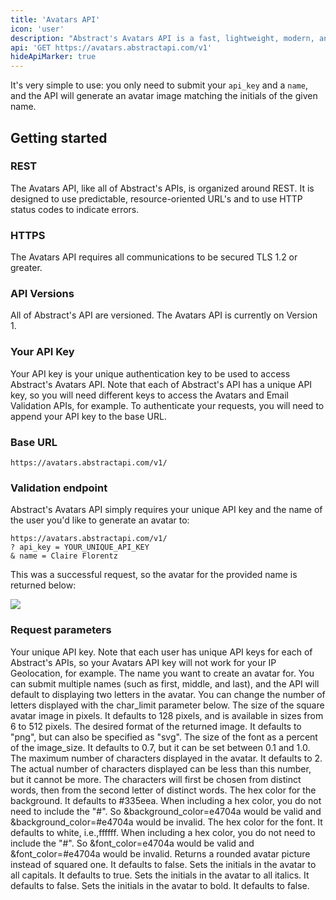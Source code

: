 ```yaml
---
title: 'Avatars API'
icon: 'user'
description: "Abstract's Avatars API is a fast, lightweight, modern, and RESTful JSON API for creating highly customizable avatar images with a person's name or initials to improve your user experience."
api: 'GET https://avatars.abstractapi.com/v1'
hideApiMarker: true
---
```


It's very simple to use: you only need to submit your `api_key` and a `name`, and the API will generate an avatar image matching the initials of the given name.

## Getting started

### REST

The Avatars API, like all of Abstract's APIs, is organized around REST. It is designed to use predictable, resource-oriented URL's and to use HTTP status codes to indicate errors.

### HTTPS

The Avatars API requires all communications to be secured TLS 1.2 or greater.

### API Versions

All of Abstract's API are versioned. The Avatars API is currently on Version 1.

### Your API Key

Your API key is your unique authentication key to be used to access Abstract's Avatars API. Note that each of Abstract's API has a unique API key, so you will need different keys to access the Avatars and Email Validation APIs, for example. To authenticate your requests, you will need to append your API key to the base URL.

### Base URL

```
https://avatars.abstractapi.com/v1/
```

### Validation endpoint

Abstract's Avatars API simply requires your unique API key and the name of the user you'd like to generate an avatar to:

```
https://avatars.abstractapi.com/v1/
? api_key = YOUR_UNIQUE_API_KEY
& name = Claire Florentz
```

This was a successful request, so the avatar for the provided name is returned below:

<img src="/assets/cf_avatar.png"></img>

### Request parameters

<ParamField query="api_key" type="String" required>
  Your unique API key. Note that each user has unique API keys for each of Abstract's APIs, so your Avatars API key will not work for your IP Geolocation, for example.
</ParamField>

<ParamField query="name" type="String" required>
  The name you want to create an avatar for. You can submit multiple names (such as first, middle, and last), and the API will default to displaying two letters in the avatar. You can change the number of letters displayed with the char_limit parameter below.
</ParamField>

<ParamField query="image_size" type="Integer">
  The size of the square avatar image in pixels. It defaults to 128 pixels, and is available in sizes from 6 to 512 pixels.
</ParamField>

<ParamField query="image_format" type="String">
  The desired format of the returned image. It defaults to "png", but can also be specified as "svg".
</ParamField>

<ParamField query="font_size" type="Float">
  The size of the font as a percent of the image_size. It defaults to 0.7, but it can be set between 0.1 and 1.0.
</ParamField>

<ParamField query="char_limit" type="Integer">
  The maximum number of characters displayed in the avatar. It defaults to 2. The actual number of characters displayed can be less than this number, but it cannot be more. The characters will first be chosen from distinct words, then from the second letter of distinct words.
</ParamField>

<ParamField query="background_color" type="String">
  The hex color for the background. It defaults to #335eea. When including a hex color, you do not need to include the "#". So &background_color=e4704a would be valid and &background_color=#e4704a would be invalid.
</ParamField>

<ParamField query="font_color" type="String">
  The hex color for the font. It defaults to white, i.e.,ffffff. When including a hex color, you do not need to include the "#". So &font_color=e4704a would be valid and &font_color=#e4704a would be invalid.
</ParamField>

<ParamField query="is_rounded" type="Boolean">
  Returns a rounded avatar picture instead of squared one. It defaults to false.
</ParamField>

<ParamField query="is_uppercase" type="Boolean">
  Sets the initials in the avatar to all capitals. It defaults to true.
</ParamField>

<ParamField query="is_italic" type="Boolean">
  Sets the initials in the avatar to all italics. It defaults to false.
</ParamField>

<ParamField query="is_bold" type="Boolean">
  Sets the initials in the avatar to bold. It defaults to false.
</ParamField>